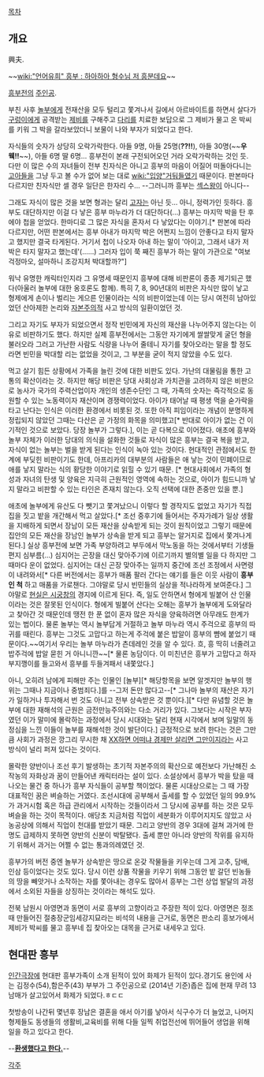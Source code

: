 [[목차]]

== 개요 ==

興夫.

~~[[wiki:"언어유희" 흥부 : 하아하아 형수님 저 흥분데요]]~~

[[흥부전]]의 [[주인공]].

부친 사후 [[놀부]]에게 전재산을 모두 털리고 쫓겨나서 길에서 아르바이트를 하면서 살다가 [[구렁이]]에게 공격받는 [[제비]]를 구해주고 [[다리]]를 치료한 보답으로 그 제비가 물고 온 박씨를 키워 그 박을 갈라보았더니 보물이 나와 부자가 되었다고 한다.

자식들의 숫자가 상당히 오락가락한다. 아들 9명, 아들 25명('''??!!'''), 아들 30명(~~'''우웩!!'''~~), 아들 6명 딸 6명... 흥부전이 본래 구전되어오던 거라 오락가락하는 것인 듯.  다만 이 많은 수의 자녀들이 전부 친자식은 아니고 흥부의 마음이 어질어 떠돌아다니는 [[고아]]들을 그냥 두고 볼 수가 없어 보는 대로 [[wiki:"입양"거둬들였기]] 때문이다. 판본마다 다르지만 친자식만 셀 경우 일단은 한자리 수... --그러니까 흥부는 [[섹스왕]]이 아니다--

그래도 자식이 많은 것을 보면 형과는 달리 [[고자]]는 아닌 듯... 아니, 정력가인 듯하다. 흥부도 대단하지만 이걸 다 낳은 흥부 마누라가 더 대단하다(...) 흥부는 마지막 박을 탄 후에야 첩을 얻었다. 한마디로 그 많은 자식을 혼자서 다 낳았다는 이야기.[* 판본에 따라 다르지만, 어떤 판본에서는 흥부 아내가 마지막 박은 어쩐지 느낌이 안좋다고 타지 말자고 했지만 결국 타게된다. 거기서 첩이 나오자 아내 하는 말이 '아이고, 그래서 내가 저 박은 타지 말자고 했는데'(......) 그러자 입이 쭉 째진 흥부가 하는 말이 가관으로 "여보 걱정마오, 설마하니 조강지처 박대할까?"]

워낙 유명한 캐릭터인지라 그 유명세 때문인지 흥부에 대해 비판론이 종종 제기되곤 했다(아울러 놀부에 대한 옹호론도 함께). 특히 7, 8, 90년대의 비판은 자식만 많이 낳고 형제에게 손이나 벌리는 게으른 인물이라는 식의 비판이었는데 이는 당시 여전히 남아있었던 산아제한 논리와 [[자본주의]]적 사고 방식의 일환이었던 것.

그리고 자기도 부자가 되었으면서 정작 빈민에게 자신의 재산을 나누어주지 않는다는 이유로 비판하기도 했다. 하지만 실제 흥부전에서는 그동안 자기에게 쌀쌀맞게 굴던 형을 불러오라 그러고 가난한 사람도 식량을 나누어 줄테니 자기를 찾아오라는 말을 할 정도라면 빈민을 박대할 리는 없었을 것이고, 그 부분을 굳이 적지 않았을 수도 있다.

먹고 살기 힘든 상황에서 가족을 늘린 것에 대한 비판도 있다. 가난의 대물림을 통한 고통의 확산이라는 것. 하지만 해당 비판은 당대 사회상과 가치관을 고려하지 않은 비판으로 농사가 국가의 주력산업이자 개인의 생존수단인 그 때, 가족의 숫자는 즉각적으로 동원할 수 있는 노동력이자 재산이며 경쟁력이었다. 아이가 태어날 때 평생 먹을 숟가락을 타고 난다는 인식은 이러한 환경에서 비롯된 것. 또한 아직 피임이라는 개념이 분명하게 정립되지 않았던 그때는 다산은 곧 가정의 화목을 의미했고[* 반대로 아이가 없는 건 이기적인 것으로 보았다. 당장 놀부가 그렇다.], 이는 곧 다복으로 이어졌다. 애초에 흥부와 놀부 자체가 이러한 당대의 의식을 설화한 것들로 자식이 많은 흥부는 결국 복을 받고, 자식이 없는 놀부는 벌을 받게 된다는 인식이 녹아 있는 것이다. 현대적인 관점에서도 한계에 부딪힌 비판이기도 한데, 아프리카의 대부분의 사람들은 애 낳는 것이 민폐이므로 애를 낳지 말라는 식의 황당한 이야기로 읽힐 수 있기 때문. [* 현대사회에서 가족의 형성과 자녀의 탄생 및 양육은 지극히 근원적인 영역에 속하는 것으로, 아이가 힘드니까 낳지 말라고 비판할 수 있는 타인은 존재치 않는다. 오직 선택에 대한 존중만 있을 뿐.]

애초에 놀부에게 유산도 다 뺏기고 쫓겨났으니 이렇다 할 경작지도 없었고 자기가 직접 집을 짓고 밭을 개간해서 먹고 살았다.[* 조선 중후기에 들어서는 주자가례가 일상 생활을 지배하게 되면서 장남이 모든 재산을 상속받게 되는 것이 원칙이었고 그렇기 때문에 집안의 모든 재산을 장남인 놀부가 상속을 받게 되고 흥부는 알거지로 집에서 쫓겨나게 된다.] 실상 흥부전에 보면 가족 부양하려고 부두에서 막노동을 하는 것에서부터 기생들 편지 심부름(...) 심지어는 곤장을 대신 맞아주기에 이르기까지 별의별 일을 다 하지만 그때마다 운이 없었다. 심지어는 대신 곤장 맞아주는 일까지 중간에 조선 조정에서 사면령이 내려와서[* 다른 버전에서는 흥부가 매품 팔러 간다는 얘기를 들은 이웃 사람이 '''흥부인 척''' 하고 매품을 가로챈다. 그야말로 당시 빈민들의 실상을 적나라하게 보여준다.] 그야말로 [[현실은 시궁창]]의 경지에 이르게 된다. 즉, 일도 안하면서 형에게 빌붙어 산 인물이라는 것은 잘못된 인식이다. 형에게 빌붙어 산다는 오해는 흥부가 놀부에게 도와달라고 찾아간 것 때문인데 땡전 한 푼 없이 혼자 많은 자식을 양육하려면 아무래도 한계가 있는 법이다. 물론 놀부는 역시 놀부답게 거절하고 놀부 마누라 역시 주걱으로 흥부의 따귀를 때린다. 흥부는 그것도 고맙다고 하는게 주걱에 붙은 밥알이 흥부의 뺨에 붙었기 때문이다.~~여기서 우리는 놀부 마누라가 츤데레인 것을 알 수 있다. 흐, 흥 딱히 너줄려고 밥주걱에 밥알 묻힌 거 아니니깐~~[* 물론 농담이다. 이 미친년은 흥부가 고맙다고 하자 부지깽이를 들고와서 흥부를 두들겨패서 내쫓았다.]

아니, 오히려 남에게 피해만 주는 인물인 [놀부][* 해당항목을 보면 알겟지만 놀부의 행위는 그때나 지금이나 중범죄다.]를 --그저 돈만 많다고--[* 그나마 놀부의 재산은 자기가 일하거나 투자해서 번 것도 아니고 전부 상속받은 것 뿐이다.][* 다만 유념할 것은 놀부에 대한 재해석의 근원은 금전만능주의와는 다소 거리가 있다. 그보다는 시작은 부자였던 이가 말미에 몰락하는 과정에서 당시 시대와는 달리 현재 시각에서 보며 일말의 동정심을 느낀 이들이 놀부를 재해석한 것이 발단이다.] 긍정적으로 보려 한다는 것은 그만큼 사회가 과정은 깡그리 무시한 채 [[XX하면 어떠냐 경제만 살리면 그만이지]]라는 사고 방식이 널리 퍼져 있다는 것이다.

몰락한 양반이나 조선 후기 발생하는 초기적 자본주의의 확산으로 예전보다 가난해진 소작농의 자화상과 꿈이 만들어낸 캐릭터라는 설이 있다. 소설상에서 흥부가 박을 탔을 때 나오는 물건 중 하나가 흥부 자식들이 공부할 책이었다. 물론 시대상으로는 그 때 가장 대표적인 꿈은 벼슬하는 거였다. 조선시대에 공부해서 출세를 할 수 있었던 일의 99.9%가 과거시험 혹은 하급 관리에서 시작하는 것들이라서 그 당시에 공부를 하는 것은 모두 벼슬을 하는 것이 목적이다. 애당초 지금처럼 직업이 세분화가 이루어지지도 않았고 사농공상에 의해서 직업이 천대를 받았기 때문. 그리고 양반의 경우 3대에 걸쳐 과거에 한 명도 급제하지 못하면 양반의 신분이 박탈됐다. 출세 뿐만 아니라 양반의 작위를 유지하기 위해서 과거는 어쩔 수 없는 통과의례였던 것.

흥부가의 버전 중엔 놀부가 상속받은 땅으로 온갖 작물들을 키우는데 그게 고추, 담배, 인삼 등이었다는 것도 있다. 당시 이런 상품 작물을 키우기 위해 그동안 밭 갈던 빈농들의 땅을 빼앗거나 소작하는 자를 쫓아내는 경우도 많아서 흥부는 그런 상업 발달의 과정에서 소외된 자들을 상징하는 것이라는 해석도 있다.

전북 남원시 아영면과 동면이 서로 흥부의 고향이라고 주장한 적이 있다. 아영면은 정조때 만들어진 절충장군임세강지묘라는 비석의 내용을 근거로, 동면은 판소리 흥보가에서 제비가 박씨를 물고 흥부네 집 찾아오는 대목을 근거로 내세우고 있다.

== 현대판 흥부 ==
[[인간극장]]에 현대판 흥부가족이 소개 된적이 있어 화제가 된적이 있다.경기도 용인에 사는 김정수(54),함은주(43) 부부가 그 주인공으로 (2014년 기준)좁은 집에 현재 무려 13남매가 살고있어서 화제가 되었다.ㅎㄷㄷ

첫방송이 나간뒤 몇년후 장남은 결혼을 애서 아기를 낳아서 식구수가 더 늘었고, 나머지 형제들도 동생들의 생활비,교육비를 위해 다들 일찍 취업전선에 뛰어들어 생업을 위해 일을 하고 있다고 한다.


--'''[http://gall.dcinside.com/board/view/?id=hit&no=12720&page=1 환생했다고 한다.]'''--

[[각주]] 
